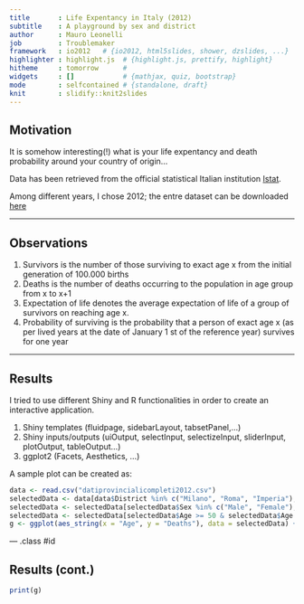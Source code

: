 ```yaml
---
title       : Life Expentancy in Italy (2012)
subtitle    : A playground by sex and district
author      : Mauro Leonelli
job         : Troublemaker
framework   : io2012   # {io2012, html5slides, shower, dzslides, ...}
highlighter : highlight.js  # {highlight.js, prettify, highlight}
hitheme     : tomorrow      # 
widgets     : []            # {mathjax, quiz, bootstrap}
mode        : selfcontained # {standalone, draft}
knit        : slidify::knit2slides
---
```


## Motivation

It is somehow interesting(!) what is your life expentancy and death probability around your country of origin...

Data has been retrieved from the official statistical Italian institution [Istat](http://www.istat.it).

Among different years, I chose 2012; the entre dataset can be downloaded [here](http://demo.istat.it/unitav2012/download.html)


---  

## Observations

 1. Survivors is the number of those surviving to exact age x from the initial generation of 100.000 births
 2. Deaths is the number of deaths occurring to the population in age group from x to x+1
 3. Expectation of life denotes the average expectation of life of a group of survivors on reaching age x.
 4. Probability of surviving is the probability that a person of exact age x (as per lived years at the date of January 1 st of the reference year) survives for one year 


--- 


## Results

I tried to use different Shiny and R functionalities in order to create an interactive application.
 
 1. Shiny templates (fluidpage, sidebarLayout, tabsetPanel,...)
 2. Shiny inputs/outputs (uiOutput, selectInput, selectizeInput, sliderInput, plotOutput, tableOutput...)
 3. ggplot2 (Facets, Aesthetics, ...)
 
 A sample plot can be created as:
  
  ```r
  data <- read.csv("datiprovincialicompleti2012.csv")
  selectedData <- data[data$District %in% c("Milano", "Roma", "Imperia"), ]
  selectedData <- selectedData[selectedData$Sex %in% c("Male", "Female"), ]
  selectedData <- selectedData[selectedData$Age >= 50 & selectedData$Age <= 100, c("Age", "Deaths", "District", "Sex")]
  g <- ggplot(aes_string(x = "Age", y = "Deaths"), data = selectedData) + facet_grid(. ~ Sex) + geom_line(aes(color = District)) + geom_point(aes(color = District))
  ```

--- .class #id 


## Results (cont.)

```r
print(g)
```



